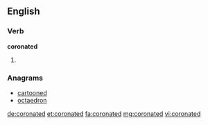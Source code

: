 ==English==

===Verb===
'''coronated'''

# {{past of|coronate}}

===Anagrams===
* [[cartooned#English|cartooned]]
* [[octaedron#English|octaedron]]

[[de:coronated]]
[[et:coronated]]
[[fa:coronated]]
[[mg:coronated]]
[[vi:coronated]]